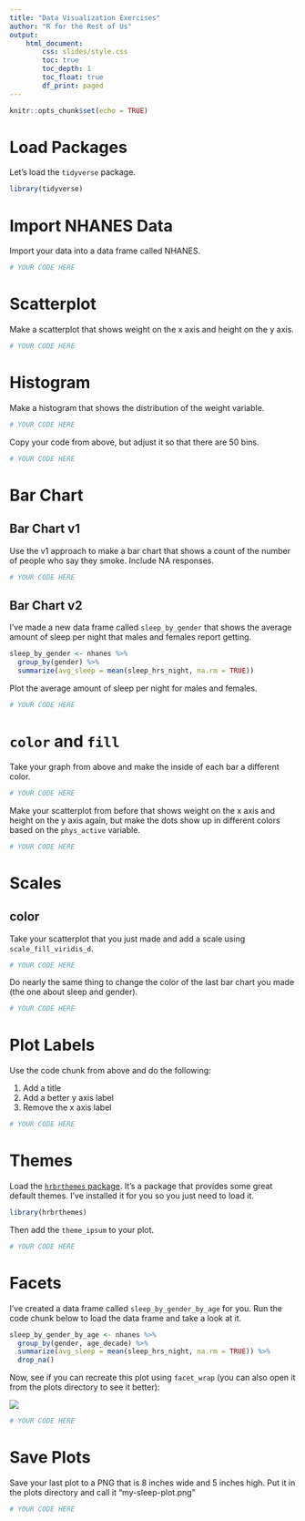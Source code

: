 ```yaml
---
title: "Data Visualization Exercises"
author: "R for the Rest of Us"
output: 
    html_document:
        css: slides/style.css
        toc: true
        toc_depth: 1
        toc_float: true
        df_print: paged
---
```



```r
knitr::opts_chunk$set(echo = TRUE)
```

# Load Packages

Let's load the `tidyverse` package. 

```r
library(tidyverse)
```

# Import NHANES Data

Import your data into a data frame called NHANES. 

```r
# YOUR CODE HERE 
```


# Scatterplot

Make a scatterplot that shows weight on the x axis and height on the y axis.

```r
# YOUR CODE HERE 
```



# Histogram 

Make a histogram that shows the distribution of the weight variable.


```r
# YOUR CODE HERE 
```

Copy your code from above, but adjust it so that there are 50 bins.

```r
# YOUR CODE HERE 
```

# Bar Chart

## Bar Chart v1

Use the v1 approach to make a bar chart that shows a count of the number of people who say they smoke. Include NA responses.


```r
# YOUR CODE HERE 
```



## Bar Chart v2

I've made a new data frame called `sleep_by_gender` that shows the average amount of sleep per night that males and females report getting. 

```r
sleep_by_gender <- nhanes %>% 
  group_by(gender) %>% 
  summarize(avg_sleep = mean(sleep_hrs_night, na.rm = TRUE)) 
```

Plot the average amount of sleep per night for males and females.

```r
# YOUR CODE HERE 
```




# `color` and `fill`

Take your graph from above and make the inside of each bar a different color.

```r
# YOUR CODE HERE 
```

Make your scatterplot from before that shows weight on the x axis and height on the y axis again, but make the dots show up in different colors based on the `phys_active` variable.

```r
# YOUR CODE HERE 
```


# Scales

## color

Take your scatterplot that you just made and add a scale using `scale_fill_viridis_d`. 

```r
# YOUR CODE HERE
```

Do nearly the same thing to change the color of the last bar chart you made (the one about sleep and gender). 

```r
# YOUR CODE HERE 
```


# Plot Labels

Use the code chunk from above and do the following:

1. Add a title
2. Add a better y axis label
3. Remove the x axis label

```r
# YOUR CODE HERE 
```



# Themes

Load the [`hrbrthemes` package](https://hrbrmstr.github.io/hrbrthemes/index.html). It's a package that provides some great default themes. I've installed it for you so you just need to load it.


```r
library(hrbrthemes)
```

Then add the `theme_ipsum` to your plot.

```r
# YOUR CODE HERE 
```

# Facets

I've created a data frame called `sleep_by_gender_by_age` for you. Run the code chunk below to load the data frame and take a look at it.

```r
sleep_by_gender_by_age <- nhanes %>% 
  group_by(gender, age_decade) %>% 
  summarize(avg_sleep = mean(sleep_hrs_night, na.rm = TRUE)) %>% 
  drop_na()
```

Now, see if you can recreate this plot using `facet_wrap` (you can also open it from the plots directory to see it better):

![](plots/sleep-by-gender-by-age.png)

```r
# YOUR CODE HERE 
```


# Save Plots

Save your last plot to a PNG that is 8 inches wide and 5 inches high. Put it in the plots directory and call it "my-sleep-plot.png"


```r
# YOUR CODE HERE 
```




